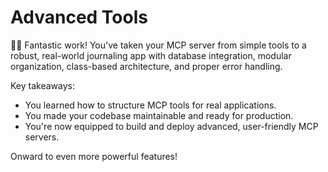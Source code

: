 # Advanced Tools

👨‍💼 Fantastic work! You've taken your MCP server from simple tools to a robust,
real-world journaling app with database integration, modular organization,
class-based architecture, and proper error handling.

Key takeaways:

- You learned how to structure MCP tools for real applications.
- You made your codebase maintainable and ready for production.
- You're now equipped to build and deploy advanced, user-friendly MCP servers.

Onward to even more powerful features!
